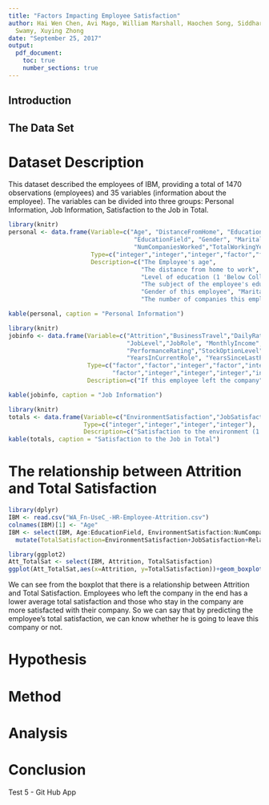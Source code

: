 ```yaml
---
title: "Factors Impacting Employee Satisfaction"
author: Hai Wen Chen, Avi Mago, William Marshall, Haochen Song, Siddharth Srinivasan
  Swamy, Xuying Zhong
date: "September 25, 2017"
output:
  pdf_document:
    toc: true
    number_sections: true
---
```


## Introduction

## The Data Set
# Dataset Description
This dataset described the employees of IBM, providing a total of 1470 observations (employees) and 35 variables (information about the employee). The variables can be divided into three groups: Personal Information, Job Information, Satisfaction to the Job in Total.
```r
library(knitr)
personal <- data.frame(Variable=c("Age", "DistanceFromHome", "Education",
                                   "EducationField", "Gender", "MaritalStatus",
                                   "NumCompaniesWorked","TotalWorkingYears"),
                       Type=c("integer","integer","integer","factor","factor","factor","integer","integer"),
                       Description=c("The Employee's age", 
                                     "The distance from home to work", 
                                     "Level of education (1 'Below College', 2 'College', 3 'Bachelor', 4 'Master', 5 'Doctor')",
                                     "The subject of the employee's education (Human Resources, Life Sciences, Marketing, Medical, Other, Technical Degree)", 
                                     "Gender of this employee", "Marital status of this employee (Divorced, Married, Single)",
                                     "The number of companies this employee has worked", "Total number of years this employee has worked since graduation"))

kable(personal, caption = "Personal Information")
```
```r
library(knitr)
jobinfo <- data.frame(Variable=c("Attrition","BusinessTravel","DailyRate","Department","HourlyRate","JobInvolvement",
                                 "JobLevel","JobRole", "MonthlyIncome", "MonthlyRate", "OverTime", "PercentSalaryHike",
                                 "PerformanceRating","StockOptionLevel", "TrainingTimesLastYear","YearsAtCompany",
                                 "YearsInCurrentRole", "YearsSinceLastPromotion","YearsWithCurrManager"),
                      Type=c("factor","factor","integer","factor","integer","integer","integer","factor","integer","integer",
                             "factor","integer","integer","integer","integer","integer","integer","integer","integer"),
                      Description=c("If this employee left the company", "The frquency of business travel", "sth", "The department of this employee (Human Resource, Research & Development and Sales)","sth","1 'Low', 2 'Medium', 3 'High', 4 'Very High'","The level of this employee's job","The position of this employee (Sales Executive, Research Scientist, Laboratory Technician, Manufacturing Director, Healthcare Representative, Manager, (Other))", "The salary of this employee","sth", "If this employee works over time (Yes, No)", "The percentage of salary hike", "1 'Low', 2 'Good', 3 'Excellent', 4 'Outstanding'", "The amount of stock this employee process", "The length of training the employee took last year", "The number of years this employee has been in the company", "The number of years this employee has been in this position","The number of years since last promotion", "The number of years this employee has been with current manager"))

kable(jobinfo, caption = "Job Information")
```

```r
library(knitr)
totals <- data.frame(Variable=c("EnvironmentSatisfaction","JobSatisfaction","RelationshipSatisfaction","WorkLifeBalance" ),
                     Type=c("integer","integer","integer","integer"),
                     Description=c("Satisfaction to the environment (1 'Low', 2 'Medium', 3 'High', 4 'Very High')","Satisfaction to the job (1 'Low', 2 'Medium', 3 'High', 4 'Very High')","Satisfaction to the relationship (1 'Low', 2 'Medium', 3 'High', 4 'Very High')","The work life balance rate (1 'Bad', 2 'Good', 3 'Better', 4 'Best')"))
kable(totals, caption = "Satisfaction to the Job in Total")
```
# The relationship between Attrition and Total Satisfaction
```r
library(dplyr)
IBM <- read.csv("WA_Fn-UseC_-HR-Employee-Attrition.csv")
colnames(IBM)[1] <- "Age"
IBM <- select(IBM, Age:EducationField, EnvironmentSatisfaction:NumCompaniesWorked, OverTime:RelationshipSatisfaction, StockOptionLevel:YearsWithCurrManager) %>% 
  mutate(TotalSatisfaction=EnvironmentSatisfaction+JobSatisfaction+RelationshipSatisfaction+WorkLifeBalance)

library(ggplot2)
Att_TotalSat <- select(IBM, Attrition, TotalSatisfaction)
ggplot(Att_TotalSat,aes(x=Attrition, y=TotalSatisfaction))+geom_boxplot()
```
We can see from the boxplot that there is a relationship between Attrition and Total Satisfaction. Employees who left the company in the end has a lower average total satisfaction and those who stay in the company are more satisfacted with their company. So we can say that by predicting the employee's total satisfaction, we can know whether he is going to leave this company or not.

# Hypothesis 

# Method 

# Analysis 

# Conclusion 

Test 5 - Git Hub App


